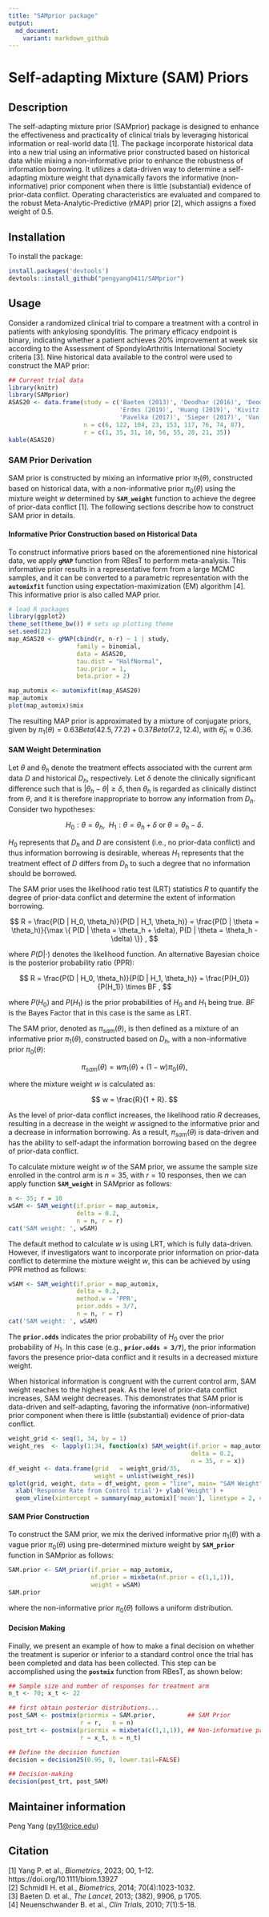 ```yaml
---
title: "SAMprior package"
output:
  md_document:
    variant: markdown_github
---
```


# Self-adapting Mixture (SAM) Priors 

## Description

The self-adapting mixture prior (SAMprior) package is designed to enhance 
the effectiveness and practicality of clinical trials by leveraging historical 
information or real-world data [1]. The package incorporate historical data 
into a new trial using an informative prior constructed based on historical 
data while mixing a non-informative prior to enhance the robustness of 
information borrowing. It utilizes a data-driven way to determine a self-adapting
mixture weight that dynamically favors the informative (non-informative) prior
component when there is little (substantial) evidence of prior-data conflict.
Operating characteristics are evaluated and compared to the robust 
Meta-Analytic-Predictive (rMAP) prior [2], which assigns a fixed weight of 0.5.

## Installation

To install the package:
```r
install.packages('devtools')
devtools::install_github("pengyang0411/SAMprior")
```


## Usage

Consider a randomized clinical trial to compare a treatment with a control in 
patients with ankylosing spondylitis. The primary efficacy endpoint is binary, 
indicating whether a patient achieves 20% improvement at week six according 
to the Assessment of SpondyloArthritis International Society criteria [3].
Nine historical data available to the control were used to construct the 
MAP prior:

```r
## Current trial data
library(knitr)
library(SAMprior)
ASAS20 <- data.frame(study = c('Baeten (2013)', 'Deodhar (2016)', 'Deodhar (2019)',
                               'Erdes (2019)', 'Huang (2019)', 'Kivitz (2018)',
                               'Pavelka (2017)', 'Sieper (2017)', 'Van der Heijde (2018)'),
                     n = c(6, 122, 104, 23, 153, 117, 76, 74, 87),
                     r = c(1, 35, 31, 10, 56, 55, 28, 21, 35))
kable(ASAS20)
```

### SAM Prior Derivation

SAM prior is constructed by mixing an informative prior $\pi_1(\theta)$, 
constructed based on historical data, with a non-informative prior 
$\pi_0(\theta)$ using the mixture weight $w$ determined by **`SAM_weight`**
function to achieve the degree of prior-data conflict [1]. The following 
sections describe how to construct SAM prior in details.

#### Informative Prior Construction based on Historical Data

To construct informative priors based on the aforementioned nine historical 
data, we apply **`gMAP`** function from RBesT to perform meta-analysis. This 
informative prior results in a representative form from a large MCMC samples, 
and it can be converted to a parametric representation with the 
**`automixfit`** function using expectation-maximization (EM) algorithm [4].
This informative prior is also called MAP prior.

```r
# load R packages
library(ggplot2)
theme_set(theme_bw()) # sets up plotting theme
set.seed(22)
map_ASAS20 <- gMAP(cbind(r, n-r) ~ 1 | study,
                   family = binomial,
                   data = ASAS20, 
                   tau.dist = "HalfNormal", 
                   tau.prior = 1,
                   beta.prior = 2)

map_automix <- automixfit(map_ASAS20)
map_automix
plot(map_automix)$mix
```

The resulting MAP prior is approximated by a mixture of conjugate priors, 
given by $\pi_1(\theta) = 0.63 Beta(42.5, 77.2) + 0.37 Beta(7.2, 12.4)$, with 
$\hat{\theta}_h \approx 0.36$.

#### SAM Weight Determination

Let $\theta$ and $\theta_h$ denote the treatment effects associated with the
current arm data $D$ and historical $D_h$, respectively. Let $\delta$ denote
the clinically significant difference such that is $|\theta_h - \theta| \ge \delta$,
then $\theta_h$ is regarded as clinically distinct from $\theta$, and it is 
therefore inappropriate to borrow any information from $D_h$. Consider two
hypotheses:

$$
H_0: \theta = \theta_h, ~~ H_1: \theta = \theta_h + \delta ~ \text{or} ~ \theta = \theta_h - \delta.
$$

$H_0$ represents that $D_h$ and $D$ are consistent (i.e., no prior-data 
conflict) and thus information borrowing is desirable, whereas $H_1$ represents
that the treatment effect of $D$ differs from $D_h$ to such a degree that no
information should be borrowed.

The SAM prior uses the likelihood ratio test (LRT) statistics $R$ to quantify
the degree of prior-data conflict and determine the extent of information 
borrowing.

$$
R = \frac{P(D | H_0, \theta_h)}{P(D | H_1, \theta_h)} = \frac{P(D | \theta = \theta_h)}{\max \{ P(D | \theta = \theta_h + \delta), P(D | \theta = \theta_h - \delta) \}} ,
$$

where $P(D | \cdot)$ denotes the likelihood function. An alternative Bayesian
choice is the posterior probability ratio (PPR):

$$
R = \frac{P(D | H_0, \theta_h)}{P(D | H_1, \theta_h)} = \frac{P(H_0)}{P(H_1)} \times BF ,
$$

where $P(H_0)$ and $P(H_1)$ is the prior probabilities of $H_0$ and $H_1$ 
being true. $BF$ is the Bayes Factor that in this case is the same as LRT.

The SAM prior, denoted as $\pi_{sam}(\theta)$, is then defined as a mixture
of an informative prior $\pi_1(\theta)$, constructed based on $D_h$, with a 
non-informative prior $\pi_0(\theta)$:

$$
\pi_{sam}(\theta) = w \pi_1(\theta) + (1 - w) \pi_0(\theta),
$$

where the mixture weight $w$ is calculated as:

$$
w = \frac{R}{1 + R}.
$$ 

As the level of prior-data conflict increases, the likelihood ratio $R$ 
decreases, resulting in a decrease in the weight $w$ assigned to the 
informative prior and a decrease in information borrowing. As a result,
$\pi_{sam}(\theta)$ is data-driven and has the ability to self-adapt the 
information borrowing based on the degree of prior-data conflict.

To calculate mixture weight $w$ of the SAM prior, we assume the sample size 
enrolled in the control arm is $n = 35$, with $r = 10$ responses, then we can 
apply function **`SAM_weight`** in SAMprior as follows: 
```r
n <- 35; r = 10 
wSAM <- SAM_weight(if.prior = map_automix, 
                   delta = 0.2,
                   n = n, r = r)
cat('SAM weight: ', wSAM)
```

The default method to calculate $w$ is using LRT, which is fully data-driven.
However, if investigators want to incorporate prior information on prior-data
conflict to determine the mixture weight $w$, this can be achieved by using 
PPR method as follows:
```r
wSAM <- SAM_weight(if.prior = map_automix, 
                   delta = 0.2,
                   method.w = 'PPR',
                   prior.odds = 3/7,
                   n = n, r = r)
cat('SAM weight: ', wSAM)
```
The **`prior.odds`** indicates the prior probability of $H_0$ over the prior 
probability of $H_1$. In this case (e.g., **`prior.odds = 3/7`**), the prior 
information favors the presence prior-data conflict and it results in a 
decreased mixture weight.

When historical information is congruent with the current control arm, SAM 
weight reaches to the highest peak. As the level of prior-data conflict 
increases, SAM weight decreases. This demonstrates that SAM prior is data-driven
and self-adapting, favoring the informative (non-informative) prior component 
when there is little (substantial) evidence of prior-data conflict.
```r
weight_grid <- seq(1, 34, by = 1)
weight_res  <- lapply(1:34, function(x) SAM_weight(if.prior = map_automix, 
                                                   delta = 0.2,
                                                   n = 35, r = x))
df_weight <- data.frame(grid   = weight_grid/35,
                        weight = unlist(weight_res))
qplot(grid, weight, data = df_weight, geom = "line", main= "SAM Weight") +
  xlab('Response Rate from Control trial')+ ylab('Weight') +
  geom_vline(xintercept = summary(map_automix)['mean'], linetype = 2, col = 'blue') 
```

#### SAM Prior Construction

To construct the SAM prior, we mix the derived informative prior $\pi_1(\theta)$ 
with a vague prior $\pi_0(\theta)$ using pre-determined mixture weight by 
**`SAM_prior`** function in SAMprior as follows: 
```r
SAM.prior <- SAM_prior(if.prior = map_automix, 
                       nf.prior = mixbeta(nf.prior = c(1,1,1)),
                       weight = wSAM)
SAM.prior
```
where the non-informative prior $\pi_0(\theta)$ follows a uniform distribution.

#### Decision Making

Finally, we present an example of how to make a final decision on whether the 
treatment is superior or inferior to a standard control once the trial has been 
completed and data has been collected. This step can be accomplished using the 
**`postmix`** function from RBesT, as shown below:
```r
## Sample size and number of responses for treatment arm
n_t <- 70; x_t <- 22 

## first obtain posterior distributions...
post_SAM <- postmix(priormix = SAM.prior,         ## SAM Prior
                    r = r,   n = n)
post_trt <- postmix(priormix = mixbeta(c(1,1,1)), ## Non-informative prior
                    r = x_t, n = n_t)

## Define the decision function
decision = decision2S(0.95, 0, lower.tail=FALSE)

## Decision-making
decision(post_trt, post_SAM)
```



## Maintainer information

Peng Yang ([py11@rice.edu](mailto:py11@rice))


## Citation

[1] Yang P. et al., _Biometrics_, 2023; 00, 1–12. https://doi.org/10.1111/biom.13927 \
[2] Schmidli H. et al., _Biometrics_, 2014; 70(4):1023-1032. \
[3] Baeten D. et al., _The Lancet_, 2013; (382), 9906, p 1705. \
[4] Neuenschwander B. et al., _Clin Trials_, 2010; 7(1):5-18. 

